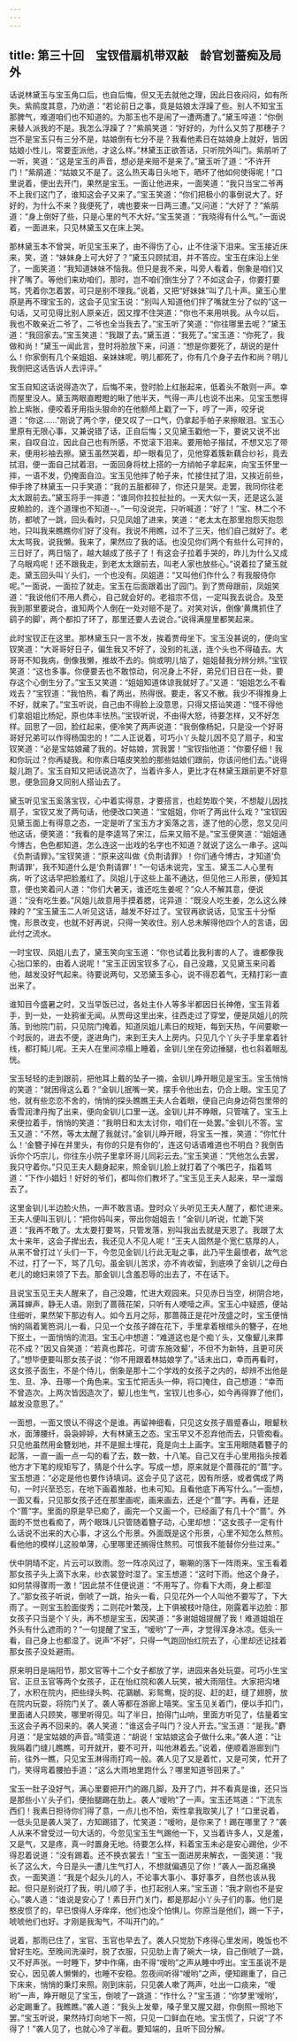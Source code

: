 ```yaml
---
---
---
```

title: 第三十回　宝钗借扇机带双敲　龄官划蔷痴及局外
---



 



话说林黛玉与宝玉角口后，也自后悔，但又无去就他之理，因此日夜闷闷，如有所失。紫鹃度其意，乃劝道：“若论前日之事，竟是姑娘太浮躁了些。别人不知宝玉那脾气，难道咱们也不知道的。为那玉也不是闹了一遭两遭了。”黛玉啐道：“你倒来替人派我的不是。我怎么浮躁了？”紫鹃笑道：“好好的，为什么又剪了那穗子？岂不是宝玉只有三分不是，姑娘倒有七分不是？我看他素日在姑娘身上就好，皆因姑娘小性儿，常要歪派他，才这么样。”林黛玉正欲答话，只听院外叫门。紫鹃听了一听，笑道：“这是宝玉的声音，想必是来赔不是来了。”黛玉听了道：“不许开门！”紫鹃道：“姑娘又不是了。这么热天毒日头地下，晒坏了他如何使得呢！”口里说着，便出去开门，果然是宝玉。一面让他进来，一面笑道：“我只当宝二爷再不上我们这门了，谁知这会子又来了。”宝玉笑道：“你们把极小的事倒说大了。好好的，为什么不来？我便死了，魂也要来一日两三遭。”又问道：“大好了？”紫鹃道：“身上倒好了些，只是心里的气不大好。”宝玉笑道：“我晓得有什么气。”一面说着，一面进来，只见林黛玉又在床上哭。

那林黛玉本不曾哭，听见宝玉来了，由不得伤了心，止不住滚下泪来。宝玉接近床来，笑，道：“妹妹身上可大好了？”黛玉只顾拭泪，并不答应。宝玉在床沿上坐了，一面笑道：“我知道妹妹不恼我。但只是我不来，叫旁人看着，倒象是咱们又拌了嘴了。等他们来劝咱们，那时，岂不咱们倒生分了？不如这会子，你要打要骂，凭着你怎着罢，可只是别不理我。”说着，又把“好妹妹”叫了几十声。黛玉心里原是再不理宝玉的，这会子见宝玉说：“别叫人知道他们拌了嘴就生分了似的”这一句话，又可见得比别人原亲近，因又撑不住哭道：“你也不来用哄我。从今以后，我也不敢亲近二爷了，二爷也全当我去了。”宝玉听了笑道：“你往哪里去呢？”黛玉道：“我回家去。”宝玉笑道：“我跟了去。”黛玉道：“我死了。”宝玉道：“你死了，我做和尚！”黛玉一闻此言，登时将脸放下来，问道：“想是你要死了，胡说的是什么！你家倒有几个亲姐姐、亲妹妹呢，明儿都死了，你有几个身子去作和尚？明儿我倒把这话告诉人去评评。”

宝玉自知这话说得造次了，后悔不来，登时脸上红胀起来，低着头不敢则一声。幸而屋里没人。黛玉两眼直瞪瞪的瞅了他半天，气得一声儿也说不出来。见宝玉憋得脸上紫胀，便咬着牙用指头狠命的在他额颅上戳了一下，哼了一声，咬牙说道：“你这......”刚说了两个字，便又叹了一口气，仍拿起手帕子来擦眼泪。宝玉心里原有无限心事，又兼说错了话，正自后悔；又见黛玉戳他一下，要说又说不出来，自叹自泣，因此自己也有所感，不觉滚下泪来。要用帕子揩拭，不想又忘了带来，便用衫袖去擦。黛玉虽然哭着，却一眼看见了，见他穿着簇新藕合纱衫，竟去拭泪，便一面自己拭着泪，一面回身将枕上搭的一方绡帕子拿起来，向宝玉怀里一摔，一语不发，仍掩面自泣。宝玉见他摔了帕子来，忙接住拭了泪，又挨近前些，伸手搀了林黛玉一只手笑道：“我的五脏都碎了，你还只是哭。走罢，我同你往老太太跟前去。”黛玉将手一摔道：“谁同你拉拉扯扯的。一天大似一天，还是这么涎皮赖脸的，连个道理也不知道--。”一句没说完，只听喊道：“好了！”宝、林二个不防，都唬了一跳，回头看时，只见凤姐了进来，笑道：“老太太在那里抱怨天抱怨地，只叫我来瞧瞧你们好了没有。我说不用瞧，过不了三天，他们自己就好了。老太太骂我，说我懒。我来了，果然应了我的话。也没见你们两个有些什么可拌的，三日好了，两日恼了，越大越成了孩子了！有这会子拉着手哭的，昨儿为什么又成了乌眼鸡呢！还不跟我走，到老太太跟前去，叫老人家也放些心。”说着拉了黛玉就走。黛玉回头叫丫头们，一个也没有。凤姐道：“又叫他们作什么？有我服侍你呢。”一面说，一面拉了就走。宝玉在后面跟着出了园门。到了贾母跟前，凤姐笑道：“我说他们不用人费心，自己就会好的。老祖宗不信，一定叫我去说合。及至我到那里要说合，谁知两个人倒在一处对赔不是了。对笑对诉，倒像‘黄鹰抓住了鹞子的脚’，两个都扣了环了，那里还要人去说合。”说得满屋里都笑起来。

此时宝钗正在这里。那林黛玉只一言不发，挨着贾母坐下。宝玉没甚说的，便向宝钗笑道：“大哥哥好日子，偏生我又不好了，没别的礼送，连个头也不得磕去。大哥哥不知我病，倒像我懒，推故不去的。倘或明儿恼了，姐姐替我分辨分辨。”宝钗笑道：“这也多事。你便要去也不敢惊动，何况身上不好，弟兄们日日在一处，要存这个心倒生分了。”宝玉又笑道：“姐姐知道体谅我就好了。”又道：“姐姐怎么不看戏去？”宝钗道：“我怕热，看了两出，热得很。要走，客又不散。我少不得推身上不好，就来了。”宝玉听说，自己由不得脸上没意思，只得又搭讪笑道：“怪不得他们拿姐姐比杨妃，原也体丰怯热。”宝钗听说，不由得大怒，待要怎样，又不好怎样。回思了一回，脸红起来，便冷笑了两声说道：“我倒像杨妃，只是没一个好哥哥好兄弟可以作得杨国忠的！”二人正说着，可巧小丫头靛儿因不见了扇子，和宝钗笑道：“必是宝姑娘藏了我的。好姑娘，赏我罢！”宝钗指他道：“你要仔细！我和你玩过？你再疑我。和你素日嘻皮笑脸的那些姑娘们跟前，你该问他们去。”说得靛儿跑了。宝玉自知又把话说造次了，当着许多人，更比才在林黛玉跟前更不好意思，便急回身又同别人搭讪去了。

黛玉听见宝玉奚落宝钗，心中着实得意，才要搭言，也趁势取个笑，不想靛儿因找扇子，宝钗又发了两句话，他便改口笑道：“宝姐姐，你听了两出什么戏？”宝钗因见黛玉面上有得意之态，一定是听了宝玉方才奚落之言，遂了他的心愿，忽又见问他这话，便笑道：“我看的是李逵骂了宋江，后来又赔不是。”宝玉便笑道：“姐姐通今博古，色色都知道，怎么连这一出戏的名字也不知道？就说了这么一串子。这叫《负荆请罪》。”宝钗笑道：“原来这叫做《负荆请罪》！你们通今博古，才知道‘负荆请罪’，我不知道什么是‘负荆请罪’！”一句话未说完，宝玉、黛玉二人心里有病，听了这话早把脸羞红了。凤姐儿于这些上虽不通达，但见他三人形景，便知其意，便也笑着问人道：“你们大暑天，谁还吃生姜呢？”众人不解其意，便说道：“没有吃生姜。”风姐儿故意用手摸着腮，诧异道：“既没人吃生姜，怎么这么辣辣的？”宝玉黛玉二人听见这话，越发不好过了。宝钗再欲说话，见宝玉十分惭愧，形景改变，也就不好再说，只得一笑收住。别人总未解得他四个人的言语，因此付之流水。

一时宝钗、凤姐儿去了，黛玉笑向宝玉道：“你也试着比我利害的人了。谁都像我心拙口笨的，由着人说呢！”宝玉正因宝钗多了心，自己没趣，又见黛玉来问着他，越发没好气起来。待要说两句，又恐黛玉多心，说不得忍着气，无精打彩一直出来了。

谁知目今盛暑之时，又当早饭已过，各处主仆人等多半都因日长神倦，宝玉背着手，到一处，一处鸦雀无闻。从贾母这里出来，往西走过了穿堂，便是凤姐儿的院落。到他院门前，只见院门掩着。知道凤姐儿素日的规矩，每到天热，午间要歇一个时辰的，进去不便，遂进角门，来到王夫人上房内。只见几个丫头子手里拿着针线，都打盹儿呢。王夫人在里间凉榻上睡着，金钏儿坐在旁边捶腿，也乜斜着眼乱恍。

宝玉轻轻的走到跟前，把他耳上戴的坠子一摘，金钏儿睁开眼见是宝玉。宝玉悄悄的笑道：“就困得这么着？”金钏儿抿嘴一笑，摆手令他出去，仍合上眼。宝玉见了他，就有些恋恋不舍的，悄悄的探头瞧瞧王夫人合着眼，便自己向身边荷包里带的香雪润津丹掏了出来，便向金钏儿口里一送。金钏儿并不睁眼，只管噙了。宝玉上来便拉着手，悄悄的笑道：“我明日和太太讨你，咱们在一处罢。”金钏儿不答。宝玉又道：“不然，等太太醒了我就讨。”金钏儿睁开眼，将宝玉一推，笑道：“你忙什么！‘金簪子掉在井里头，有你的只是有你的’，连这句话语难道也不明白？我倒告诉你个巧宗儿，你往东小院子里拿环哥儿同彩云去。”宝玉笑道：“凭他怎么去罢，我只守着你。”只见王夫人翻身起来，照金钏儿脸上就打着了个嘴巴子，指着骂道：“下作小娼妇！好好的爷们，都叫你们教坏了。”宝玉见王夫人起来，早一溜烟去了。

这里金钏儿半边脸火热，一声不敢言语。登时众丫头听见王夫人醒了，都忙进来。王夫人便叫玉钏儿：“把你妈叫来，带出你姐姐去！”金钏儿听说，忙跪下哭道：“我再不敢了。太太要打要骂，只管发落，别叫我出去就是天恩了。我跟了太太十来年，这会子撵出去，我还见人不见人呢！”王夫人固然是个宽仁慈厚的人，从来不曾打过丫头们一下，今忽见金钏儿行此无耻之事，此乃平生最恨者，故气忿不过，打了一下，骂了几句。虽金钏儿苦求，亦不肯收留，到底唤了金钏儿之母白老儿的媳妇来领了下去。那金钏儿含羞忍辱的出去了，不在话下。

且说宝玉见王夫人醒来了，自己没趣，忙进大观园来。只见赤日当空，树阴合地，满耳蝉声，静无人语。刚到了蔷薇花架，只听有人哽噎之声。宝玉心中疑惑，便站住细听，果然架下那边有人。如今五月之际，那蔷薇正是花叶茂盛之时，宝玉便悄悄的隔着篱笆洞儿一看，只见一个女孩子蹲在花下，手里拿着根绾头的簪子，在地下抠土，一面悄悄的流泪。宝玉心中想道：“难道这也是个痴丫头，又像颦儿来葬花不成？”因又自笑道：“若真也葬花，可谓‘东施效颦’，不但不为新特，且更可厌了。”想毕便要叫那女孩子说：“你不用跟着林姑娘学了。”话未出口，幸而再看时，这女孩子面生，不是个侍儿，倒象是那十二个学戏的女孩子之内的，却辨不出他是生、旦、净、丑哪一个角色来。宝玉忙把舌头一伸，将口掩住，自己想道：“幸而不曾造次。上两次皆因造次了，颦儿也生气，宝钗儿也多心，如今再得罪了他们，越发没意思了。”

一面想，一面又恨认不得这个是谁。再留神细看，只见这女孩子眉蹙春山，眼颦秋水，面薄腰纤，袅袅婷婷，大有林黛玉之态。宝玉早又不忍弃他而去，只管痴看。只见他虽然用金簪划地，并不是掘土埋花，竟是向土上画字。宝玉用眼随着簪子的起落，一直一画一点一勾的看了去，数一数，十八笔。自己又在手心里用指头按着他方才下笔的规矩写了，猜是个什么字。写成一想，原来就是个蔷薇花的“蔷”字。宝玉想道：“必定是他也要作诗填词。这会子见了这花，因有所感，或者偶成了两句，一时兴至恐忘，在地下画着推敲，也未可知。且看他底下再写什么。”一面想，一面又看，只见那女孩子还在那里画呢，画来画去，还是个“蔷”字。再看，还是个“蔷”字。里面的原是早已痴了，画完一个又画一个，已经画了有几十个“蔷”。外面的不觉也看痴了，两个眼珠儿只管随着簪子动，心里却想：“这女孩子一定有什么话说不出来的大心事，才这么个形景。外面既是这个形景，心里不知怎么熬煎。看他他的模样儿这般单薄，心里哪里还搁得住熬煎。可恨我不能替你分些过来。”

伏中阴晴不定，片云可以致雨。忽一阵凉风过了，唰唰的落下一阵雨来。宝玉看着那女孩子头上滴下水来，纱衣裳登时湿了。宝玉想道：“这时下雨。他这个身子，如何禁得骤雨一激！”因此禁不住便说道：“不用写了。你看下大雨，身上都湿了。”那女孩子听说，倒唬了一跳，抬头一看，只见花外一个人叫他不要写了，下大雨了。一则宝玉脸面俊秀；二则花叶繁茂，上下俱被枝叶隐住，刚露着半边脸：那女孩子只当是个丫头，再不想是宝玉，因笑道：“多谢姐姐提醒了我！难道姐姐在外头有什么遮雨的？”一句提醒了宝玉，“嗳哟”了一声，才觉得浑身冰凉。低头一看，自己身上也都湿了。说声“不好”，只得一气跑回怡红院去了，心里却还记挂着那女孩子没处避雨。

原来明日是端阳节，那文官等十二个女子都放了学，进园来各处玩耍。可巧小生宝官、正旦玉官等两个女孩子，正在怡红院和袭人玩笑，被大雨阻住。大家把沟堵了，水积在院内，把些绿头鸭、花鸂鶒、彩鸳鸯，捉的捉、赶的赶，缝了翅膀，放在院内玩耍，将院门关了。袭人等都在游廊上嘻笑。宝玉见关着门，便以手扣门，里面诸人只顾笑，哪里听得见。叫了半日，拍得门山响，里面方听见了，估量着宝玉这会子再不回来的。袭人笑道：“谁这会子叫门？没人开去。”宝玉道：“是我。”麝月道：“是宝姑娘的声音。”晴雯道：“胡说！宝姑娘这会子做什么来。”袭人道：“让我隔着门缝儿瞧瞧，可开就开，要不可开，叫他淋着去。”说着，便顺着游廊到门前，往外一瞧，只见宝玉淋得雨打鸡一般。袭人见了又是着忙，又是可笑，忙开了门，笑得弯着腰拍手道：“这么大雨地里跑什么？哪里知道爷回来了。”

宝玉一肚子没好气，满心里要把开门的踢几脚，及开了门，并不看真是谁，还只当是那些小丫头子们，便抬腿踢在肋上。袭人“嗳哟”了一声。宝玉还骂道：“下流东西们！我素日担待你们得了意，一点儿也不怕，索性拿我取笑儿了！”口里说着，一低头见是袭人哭了，方知踢错了，忙笑道：“嗳哟，是你来了！踢在哪里了？”袭人从来不曾受过一句大话的，今忽见宝玉生气踢他一下，又当着许多人，又是羞，又是气，又是疼，真一时置身无地。待要怎么样，料着宝玉未必是安心踢他，少不得忍着说道：“没有踢着。还不换衣裳去！”宝玉一面进房来解衣，一面笑道：“我长了这么大，今日是头一遭儿生气打人，不想就偏遇见了你！”袭人一面忍痛换衣，一面笑道：“我是个起头儿的人，不论事大事小、事好事歹，自然也该从我起。但只是别说打了我，明儿顺了手，也打起别人来。”宝玉道：“我才刚也不是安心。”袭人道：“谁说是安心了！素日开门关门，都是那起小丫头子们的事。他们是憨皮惯了的，早已恨得人牙痒痒，他们也没个怕惧儿。你原当是他们，踢一下子，唬唬他们也好。才刚是我淘气，不叫开门的。”

说着，那雨已住了，宝官、玉官也早去了。袭人只觉肋下疼得心里发闹，晚饭也不曾好生吃。至晚间洗澡时，脱了衣服，只见肋上青了碗大一块，自己倒唬了一跳，又不好声张。一时睡下，梦中作痛，由不得“嗳哟”之声从睡中哼出。宝玉虽说不是安心，因见袭人懒懒的，也睡不安稳。忽夜间听得“嗳哟”之声，便知踢重了，自己下床来，悄悄的秉灯来照。刚到床前，只见袭人嗽了两声，吐出一口痰来，“嗳哟”一声，睁开眼见了宝玉，倒唬了一跳道：“作什么？”宝玉道：“你梦里‘嗳哟’，必定踢重了。我瞧瞧。”袭人道：“我头上发晕，嗓子里又腥又甜，你倒照一照地下罢。”宝玉听说，果然持灯向地下一照，只见一口鲜血在地。宝玉慌了，只说“了不得了！”袭人见了，也就心冷了半截。要知端的，且听下回分解。
